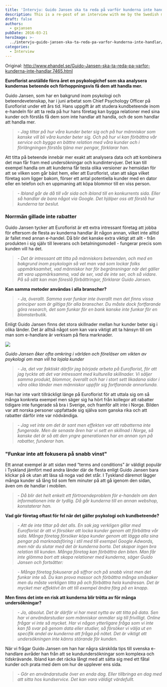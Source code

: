 ```yaml
---
title: 'Intervju: Guido Jansen ska ta reda på varför kunderna inte handlar'
description: This is a re-post of an interview with me by the Swedish magazine eHandel
draft: false
authors:
  - gxjansen
pubDate: 2016-03-21
heroImage: >-
  ../intervju-guido-jansen-ska-ta-reda-pa-varfor-kunderna-inte-handlar/heroImage.jpeg
categories:
  - Interview
---
```

Original: [http://www.ehandel.se/Guido-Jansen-ska-ta-reda-pa-varfor-kunderna-inte-handlar,7465.html ](https://www.ehandel.se/Guido-Jansen-ska-ta-reda-pa-varfor-kunderna-inte-handlar,7465.html)

**Euroflorist anställde förra året en psykologichef som ska analysera kundernas beteende och förhoppningsvis få dem att handla mer.**

Guido Jansen, som har en bakgrund inom psykologi och beteendevetenskap, har i juni arbetat som Chief Psychology Officer på Euroflorist under ett års tid. Hans uppgift är att studera kundbeteende inom e-handeln för att ta reda på hur hans företag kan bygga relationer med sina kunder och förstås få dem som inte handlar att handla, och de som handlar att handla mer.

> *- Jag tittar på hur våra kunder beter sig och på hur människor som kanske vill bli våra kunder beter sig. Och på hur vi kan förbättra vår service och bygga en bättre relation med våra kunder och i förlängningen förstås tjäna mer pengar, förklarar han.*

Att titta på beteende innebär mer exakt att analysera data och att kombinera det man får fram med undersökningar och kundintervjuer. Det kan till exempel handla om att kunderna får testa olika versioner av hemsidan för att se vilken som går bäst hem, eller att Euroflorist, utan att säga vilket företag som ligger bakom, förser ett antal potentiella kunder med en dator eller en telefon och en uppmaning att köpa blommor till en viss person.

> *- Ibland går de då till vår sida och ibland till en konkurrents sida. Eller så handlar de bara något via Google. Det hjälper oss att förstå hur kunderna tar beslut.*

### **Norrmän gillade inte rabatter**

Guido Jansen tycker att Euroflorist är ett extra intressant företag att jobba för eftersom de flesta av kunderna handlar åt någon annan, vilket inte alltid är fallet med annan e-handel. Då blir det kanske extra viktigt att allt - från produkten i sig själv till leverans och betalningsmodell - fungerar precis som kunden vill ha det.

> *- Det är intressant att titta på människors beteenden, och med en bakgrund inom psykologin så vet man vad som lockar folks uppmärksamhet, vad människor har för begränsningar när det gäller att vara uppmärksamma, vad de ser, vad de inte ser, och så vidare. På så sätt kan man föreslå förbättringar, förklarar Guido Jansen.*

**Kan samma metoder användas i alla branscher?**

> *- Ja, överallt. Samma svar funkar inte överallt men det finns vissa principer som är giltiga för alla branscher. Du måste dock fortfarande göra research, det som funkar för en bank kanske inte funkar för en blomsterbutik.*

Enligt Guido Jansen finns det stora skillnader mellan hur kunder beter sig i olika länder. Det är alltså något som kan vara viktigt att ta hänsyn till om man som e-handlare är verksam på flera marknader.

![](../intervju-guido-jansen-ska-ta-reda-pa-varfor-kunderna-inte-handlar/Guidopres.jpeg)

*‍Guido Jansen åker ofta omkring i världen och föreläser om vikten av psykologi om man vill ha lojala kunder*

> *- Ja, det var faktiskt därför jag började arbeta på Euroflorist, för att jag tyckte att det var intressant med kulturella skillnader. Vi säljer samma produkt, blommor, överallt och har i stort sett likadana sidor i våra olika länder men människor uppför sig fortfarande annorlunda.*

Han har inte varit tillräckligt länge på Euroflorist för att uttala sig om så många konkreta exempel men säger sig ha hört från kollegor att rabatter tidigare inte fungerade så bra i Sverige, och framför allt inte i Norge. Bilden var att norska personer uppfattade sig själva som ganska rika och att rabatter därför inte var nödvändiga.

> *- Jag vet inte om det är sant men effekten var att rabatterna inte fungerade. Men de senaste åren har vi sett en skillnad i Norge, så kanske det är så att den yngre generationen har en annan syn på rabatter, funderar han.*

### **"Funkar inte att fokusera på snabb vinst"**

Ett annat exempel är att sidan med “terms and conditions” är väldigt populär i Tyskland jämfört med andra länder där de flesta enligt Guido Jansen bara klickar på ok utan att läsa så noga vad det står. I Tyskland däremot lägger många kunder så lång tid som fem minuter på att gå igenom den sidan, även om de handlar i mobilen.

> *- Då blir det helt enkelt ett förtroendeproblem för e-handeln om den informationen inte är tydlig. Då går kunderna till en annan webshop, konstaterar han.*

**Vad gör företag oftast för fel när det gäller psykologi och kundbeteende?**

> *- Att de inte tittar på det alls. En sak jag verkligen gillar med Euroflorist är att vi försöker att locka kunder genom att förbättra vår sida. Många företag försöker köpa kunder genom att lägga alla sina pengar på marknadsföring i stil med till exempel Google Adwords, men när du slutar med det är kunderna borta. Det skapar ingen bra relation till kunden. Många företag kan förbättra den biten. Man får inte glömma bort att skapa relationer med kunderna, säger Guido Jansen och fortsätter:*

> *- Många företag fokuserar på siffror och på snabb vinst men det funkar inte så. Du kan prova massor och förbättra många småsaker men du måste verkligen titta på och förbättra hela kundresan. Det är mycket mer effektivt än att till exempel ändra färg på en knapp.*

**Men finns det inte en risk att kunderna blir trötta av för många undersökningar?**

> *- Jo, absolut. Det är därför vi har mest nytta av att titta på data. Sen har vi användarstudier som människor anmäler sig till frivilligt. Online frågar vi inte så mycket. Har vi någon ytterligare fråga som vi inte kan få svar på genom data eller studier, så försöker vi välja ut en specifik andel av kunderna att fråga på nätet. Det är viktigt att undersökningen inte känns störande för kunden.*

När vi frågar Guido Jansen om han har några särskilda tips till svenska e-handlare avråder han från att se kundundersökningar som komplexa och tidskrävande. Ibland kan det räcka långt med att sätta sig med ett fåtal kunder och prata med dem om hur de upplever ens sida.

> *- Gör en användarstudie över en enda dag. Eller tillbringa en dag med att sitta hos kundservice. Det kan vara väldigt värdefullt.*
